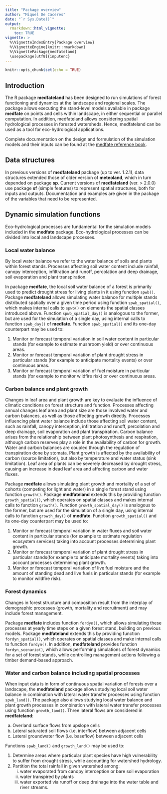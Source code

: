 ```yaml
---
title: "Package overview"
author: "Miquel De Caceres"
date: "`r Sys.Date()`"
output: 
  rmarkdown::html_vignette:
    toc: TRUE
vignette: >
  %\VignetteIndexEntry{Package overview}
  %\VignetteEngine{knitr::rmarkdown}
  %\VignettePackage{medfateland}
  \usepackage[utf8]{inputenc}
---
```


```r
knitr::opts_chunk$set(echo = TRUE)
```

## Introduction

The R package **medfateland** has been designed to run simulations of forest functioning and dynamics at the landscape and regional scales. The package allows executing the stand-level models available in package **medfate** on points and cells within landscape, in either sequential or parallel computation. In addition, medfateland allows considering spatial hydrological processes in forested watersheds. Hence, medfateland can be used as a tool for eco-hydrological applications. 

Complete documentation on the design and formulation of the simulation models and their inputs can be found at the [medfate reference book](https://emf-creaf.github.io/medfatebook/index.html). 

## Data structures

In previous versions of **medfateland** package (up to ver. 1.2.1), data structures extended those of older version of **meteoland**, which in turn depended on package **sp**. Current versions of **medfateland** (ver. > 2.0.0) use package **sf** (simple features) to represent spatial structures, both for inputs and outputs. Documentation and examples are given in the package of the variables that need to be represented. 

## Dynamic simulation functions

Eco-hydrological processes are fundamental for the simulation models included in the **medfate** package. Eco-hydrological processes can be divided into local and landscape processes. 

### Local water balance 

By local water balance we refer to the water balance of soils and plants within forest stands. Processes affecting soil water content include rainfall, canopy interception, infiltration and runoff, percolation and deep drainage, soil evaporation and plant transpiration. 

In package **medfate**, the local soil water balance of a forest is primarily used to predict drought stress for living plants in it using function  `spwb()`. Package **medfateland**  allows simulating water balance for multiple stands distributed spatially over a given time period using function `spwb_spatial()`, which makes internal calls to `spwb()` on elements the spatial classes introduced above. Function `spwb_spatial_day()` is analogous to the former, but are used for the simulation of a single day, using internal calls to function `spwb_day()` of **medfate**. Function `spwb_spatial()` and its one-day counterpart may be used to:

1. Monitor or forecast temporal variation in soil water content in particular stands (for example to estimate mushroom yield) or over continuous areas.
2. Monitor or forecast temporal variation of plant drought stress in particular stands (for example to anticipate mortality events) or over continuous areas.
3. Monitor or forecast temporal variation of fuel moisture in particular stands (for example to monitor wildfire risk) or over continuous areas.


### Carbon balance and plant growth

Changes in leaf area and plant growth are key to evaluate the influence of climatic conditions on forest structure and function. Processes affecting annual changes leaf area and plant size are those involved water and carbon balances, as well as those affecting growth directly. Processes influencing plant water balance include those affecting soil water content, such as rainfall, canopy interception, infiltration and runoff, percolation and deep drainage, soil evaporation and plant transpiration. Carbon balance arises from the relationship between plant photosynthesis and respiration, although carbon reserves play a role in the availability of carbon for growth. Water and carbon balances are coupled through the regulation of transpiration done by stomata. Plant growth is affected by the availability of carbon (source limitation), but also by temperature and water status (sink limitation). Leaf area of plants can be severely decreased by drought stress, causing an increase in dead leaf area and affecting carbon and water fluxes. 

Package **medfate** allows simulating plant growth and mortality of a set of cohorts (competing for light and water) in a single forest stand using function `growth()`. Package **medfateland** extends this by providing function `growth_spatial()`, which operates on spatial classes and makes internal calls to function `growth()`. Function `growth_spatial_day()` is analogous to the former, but are used for the simulation of a single day, using internal calls to function `growth_day()` of **medfate**. Function `growth_spatial()` and its one-day counterpart may be used to:

1. Monitor or forecast temporal variation in water fluxes and soil water content in particular stands (for example to estimate regulation ecosystem services) taking into account processes determining plant growth.
2. Monitor or forecast temporal variation of plant drought stress in particular stands(for example to anticipate mortality events) taking into account processes determining plant growth.
3. Monitor or forecast temporal variation of live fuel moisture and the amount of standing dead and live fuels in particular stands (for example to monitor wildfire risk).


### Forest dynamics

Changes in forest structure and composition result from the interplay of demographic processes (growth, mortality and recruitment) and may include forest management. 

Package **medfate** includes function `fordyn()`, which allows simulating these processes at yearly time steps on a given forest stand, building on previous models. Package **medfateland** extends this by providing function `fordyn_spatial()`, which operates on spatial classes and make internal calls to function `fordyn()`. In addition, **medfateland** provides function `fordyn_scenario()`, which allows performing simulations of forest dynamics for a set of forest stands, while controlling management actions following a timber demand-based approach.

### Water and carbon balance including spatial processes

When input data is in form of continuous spatial variation of forests over a landscape, the **medfateland** package allows studying local soil water balance in combination with lateral water transfer processes using function `spwb_land()`. The package also allows studying local water balance and plant growth processes in combination with lateral water transfer processes using function `growth_land()`. Three lateral flows are considered in **medfateland**:

  a. Overland surface flows from upslope cells
  b. Lateral saturated soil flows (i.e. interflow) between adjacent cells
  c. Lateral groundwater flow (i.e. baseflow) between adjacent cells

Functions `spwb_land()` and `growth_land()` may be used to:

1. Determine areas where particular plant species have high vulnerability to suffer from drought stress, while accounting for watershed hydrology.
2. Partition the total rainfall in given watershed among: 
   i) water evaporated from canopy interception or bare soil evaporation
   ii) water transpired by plants
   iii) water exported via runoff or deep drainage into the water table and river streams.
